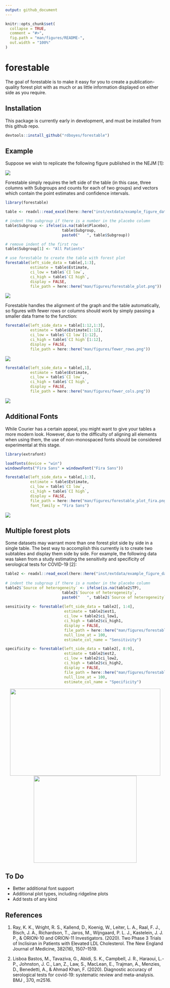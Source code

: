 ```yaml
---
output: github_document
---
```


<!-- README.md is generated from README.Rmd. Please edit that file -->

```r
knitr::opts_chunk$set(
  collapse = TRUE,
  comment = "#>",
  fig.path = "man/figures/README-",
  out.width = "100%"
)
```

# forestable

<!-- badges: start -->
<!-- badges: end -->

The goal of forestable is to make it easy for you to create a publication-quality forest plot with as much or as little information displayed on either side as you require. 

## Installation

This package is currently early in development, and must be installed from this github repo.

``` r
devtools::install_github("rdboyes/forestable")
```

## Example

Suppose we wish to replicate the following figure published in the NEJM [1]:

![](man/figures/target_figure.jpg)

Forestable simply requires the left side of the table (in this case, three columns with Subgroups and counts for each of two groups) and vectors which contain the point estimates and confidence intervals. 

```r
library(forestable)

table <- readxl::read_excel(here::here("inst/extdata/example_figure_data.xlsx"))

# indent the subgroup if there is a number in the placebo column
table$Subgroup <- ifelse(is.na(table$Placebo), 
                         table$Subgroup,
                         paste0("   ", table$Subgroup))

# remove indent of the first row
table$Subgroup[1] <- "All Patients"

# use forestable to create the table with forest plot
forestable(left_side_data = table[,1:3],
           estimate = table$Estimate,
           ci_low = table$`CI low`,
           ci_high = table$`CI high`,
           display = FALSE,
           file_path = here::here("man/figures/forestable_plot.png"))
```


![](man/figures/forestable_plot.png)

Forestable handles the alignment of the graph and the table automatically, so figures with fewer rows or columns should work by simply passing a smaller data frame to the function:

```r
forestable(left_side_data = table[1:12,1:3],
           estimate = table$Estimate[1:12],
           ci_low = table$`CI low`[1:12],
           ci_high = table$`CI high`[1:12],
           display = FALSE,
           file_path = here::here("man/figures/fewer_rows.png"))
```

![](man/figures/fewer_rows.png)

```r
forestable(left_side_data = table[,1],
           estimate = table$Estimate,
           ci_low = table$`CI low`,
           ci_high = table$`CI high`,
           display = FALSE,
           file_path = here::here("man/figures/fewer_cols.png"))
```

![](man/figures/fewer_cols.png)

## Additional Fonts

While Courier has a certain appeal, you might want to give your tables a more modern look. However, due to the difficulty of aligning all elements when using them, the use of non-monospaced fonts should be considered experimental at this stage.

```r
library(extrafont)

loadfonts(device = "win")
windowsFonts("Fira Sans" = windowsFont("Fira Sans"))

forestable(left_side_data = table[,1:3],
           estimate = table$Estimate,
           ci_low = table$`CI low`,
           ci_high = table$`CI high`,
           display = FALSE,
           file_path = here::here("man/figures/forestable_plot_fira.png"),
           font_family = "Fira Sans")
```

![](man/figures/forestable_plot_fira.png)

## Multiple forest plots

Some datasets may warrant more than one forest plot side by side in a single table. The best way to accomplish this currently is to create two subtables and display them side by side. For example, the following data was taken from a study estimating the sensitivity and specificity of serological tests for COVID-19 [2]:

```r
table2 <- readxl::read_excel(here::here("inst/extdata/example_figure_data_2.xlsx"))
    
# indent the subgroup if there is a number in the placebo column
table2$`Source of heterogeneity` <- ifelse(is.na(table2$TP), 
                         table2$`Source of heterogeneity`,
                         paste0("   ", table2$`Source of heterogeneity`))
                         
sensitivity <- forestable(left_side_data = table2[, 1:4],
                          estimate = table2$est1, 
                          ci_low = table2$ci_low1,
                          ci_high = table2$ci_high1,
                          display = FALSE,
                          file_path = here::here("man/figures/forestable_sensitivity.png"),
                          null_line_at = 100,
                          estimate_col_name = "Sensitivity")

specificity <- forestable(left_side_data = table2[, 8:9],
                          estimate = table2$est2, 
                          ci_low = table2$ci_low2,
                          ci_high = table2$ci_high2,
                          display = FALSE,
                          file_path = here::here("man/figures/forestable_specificity.png"),
                          null_line_at = 100,
                          estimate_col_name = "Specificity")
```

<p align="center">
  <img src="man/figures/forestable_sensitivity.png" width="475" height="275">
  <img src="man/figures/forestable_specificity.png" width="325" height="275">
</p>

## To Do

- Better additional font support
- Additional plot types, including ridgeline plots
- Add tests of any kind


## References

1. Ray, K. K., Wright, R. S., Kallend, D., Koenig, W., Leiter, L. A., Raal, F. J., Bisch, J. A., Richardson, T., Jaros, M., Wijngaard, P. L. J., Kastelein, J. J. P., & ORION-10 and ORION-11 Investigators. (2020). Two Phase 3 Trials of Inclisiran in Patients with Elevated LDL Cholesterol. The New England Journal of Medicine, 382(16), 1507–1519. 

2. Lisboa Bastos, M., Tavaziva, G., Abidi, S. K., Campbell, J. R., Haraoui, L.-P., Johnston, J. C., Lan, Z., Law, S., MacLean, E., Trajman, A., Menzies, D., Benedetti, A., & Ahmad Khan, F. (2020). Diagnostic accuracy of serological tests for covid-19: systematic review and meta-analysis. BMJ , 370, m2516.
